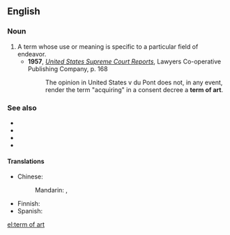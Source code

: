 ==English==

===Noun===
{{en-noun|head=[[term]] [[of]] [[art]]|terms of art}}

# A term whose use or meaning is specific to a particular field of endeavor.
#* '''1957''', ''[http://books.google.com/books?id=wfYxAAAAIAAJ&q=%22term+of+art%22&dq=%22term+of+art%22&ei=HHrTRtX4KYTwowKh_uTQBw&pgis=1 United States Supreme Court Reports]'', Lawyers Co-operative Publishing Company, p. 168
#*: The opinion in United States v du Pont does not, in any event, render the term "acquiring" in a consent decree a '''term of art'''.

===See also===
* {{l|en|argot}}
* {{l|en|cant}}
* {{l|en|jargon}}
* {{l|en|lingo}}

====Translations====
{{trans-top|term of art}}
* Chinese: 
*: Mandarin: {{t|cmn|專門術語|sc=Hani}}, {{t|cmn|专门术语|tr=zhuānmén shùyǔ|sc=Hani}}
{{trans-mid}}
* Finnish: {{t-needed|fi}}
* Spanish: {{t-needed|es}}
{{trans-bottom}}

[[el:term of art]]